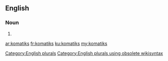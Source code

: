 ==English==

===Noun===
{{head|en}}

# {{plural of|komatik}}

[[Category:English plurals]][[Category:English plurals using obsolete wikisyntax]]

[[ar:komatiks]]
[[fr:komatiks]]
[[ku:komatiks]]
[[my:komatiks]]